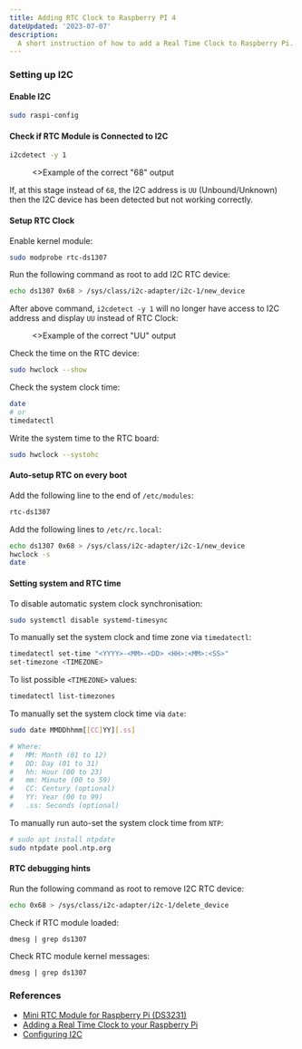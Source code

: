 ```yaml
---
title: Adding RTC Clock to Raspberry PI 4
dateUpdated: '2023-07-07'
description:
  A short instruction of how to add a Real Time Clock to Raspberry Pi.
---
```


### Setting up I2C

#### Enable I2C

```bash
sudo raspi-config
```

#### Check if RTC Module is Connected to I2C

```bash
i2cdetect -y 1
```

<figure>
  <Image
    src="static/modprobe-correct-68-output.png"
    alt=""
    className="!rounded-none"
    priority
  />
  <figcaption>
    <>Example of the correct "68" output</>
  </figcaption>
</figure>

If, at this stage instead of `68`, the I2C address is `UU` (Unbound/Unknown)
then the I2C device has been detected but not working correctly.

#### Setup RTC Clock

Enable kernel module:

```bash
sudo modprobe rtc-ds1307
```

Run the following command as root to add I2C RTC device:

```bash
echo ds1307 0x68 > /sys/class/i2c-adapter/i2c-1/new_device
```

After above command, `i2cdetect -y 1` will no longer have access to I2C address
and display `UU` instead of RTC Clock:

<figure>
  <Image
    src="static/modprobe-correct-uu-output.png"
    alt=""
    className="!rounded-none"
    priority
  />
  <figcaption>
    <>Example of the correct "UU" output</>
  </figcaption>
</figure>

Check the time on the RTC device:

```bash
sudo hwclock --show
```

Check the system clock time:

```bash
date
# or
timedatectl
```

Write the system time to the RTC board:

```bash
sudo hwclock --systohc
```

#### Auto-setup RTC on every boot

Add the following line to the end of `/etc/modules`:

```bash
rtc-ds1307
```

Add the following lines to `/etc/rc.local`:

```bash
echo ds1307 0x68 > /sys/class/i2c-adapter/i2c-1/new_device
hwclock -s
date
```

#### Setting system and RTC time

To disable automatic system clock synchronisation:

```bash
sudo systemctl disable systemd-timesync
```

To manually set the system clock and time zone via `timedatectl`:

```bash
timedatectl set-time "<YYYY>-<MM>-<DD> <HH>:<MM>:<SS>"
set-timezone <TIMEZONE>
```

To list possible `<TIMEZONE>` values:

```bash
timedatectl list-timezones
```

To manually set the system clock time via `date`:

```bash
sudo date MMDDhhmm[[CC]YY][.ss]

# Where:
#   MM: Month (01 to 12)
#   DD: Day (01 to 31)
#   hh: Hour (00 to 23)
#   mm: Minute (00 to 59)
#   CC: Century (optional)
#   YY: Year (00 to 99)
#   .ss: Seconds (optional)
```

To manually run auto-set the system clock time from `NTP`:

```bash
# sudo apt install ntpdate
sudo ntpdate pool.ntp.org
```

#### RTC debugging hints

Run the following command as root to remove I2C RTC device:

```bash
echo 0x68 > /sys/class/i2c-adapter/i2c-1/delete_device
```

Check if RTC module loaded:

```
dmesg | grep ds1307
```

Check RTC module kernel messages:

```
dmesg | grep ds1307
```

### References

- [Mini RTC Module for Raspberry Pi (DS3231)](https://thepihut.com/products/mini-rtc-module-for-raspberry-pi)
- [Adding a Real Time Clock to your Raspberry Pi](https://thepihut.com/blogs/raspberry-pi-tutorials/17209332-adding-a-real-time-clock-to-your-raspberry-pi)
- [Configuring I2C](https://learn.adafruit.com/adafruits-raspberry-pi-lesson-4-gpio-setup/configuring-i2c)
